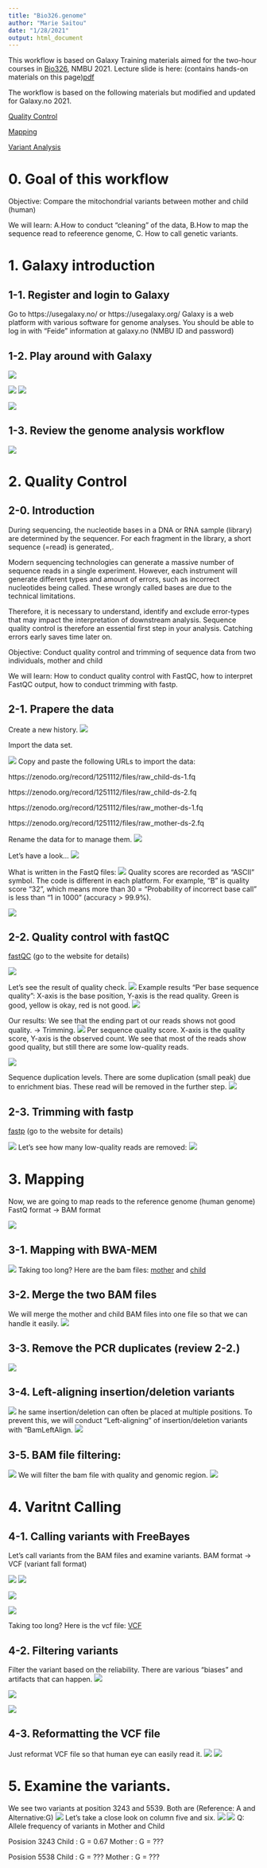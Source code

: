 ```yaml
---
title: "Bio326.genome"
author: "Marie Saitou"
date: "1/28/2021"
output: html_document
---
```





This workflow is based on Galaxy Training materials aimed for the two-hour courses in [Bio326](https://www.nmbu.no/course/BIO326), NMBU 2021.
Lecture slide is here: (contains hands-on materials on  this page)[pdf](assets/BIO326-genome/BIO326-genome.pdf)

The workflow is based on the following materials but modified and updated for Galaxy.no 2021. 

[Quality Control](https://training.galaxyproject.org/training-material/topics/sequence-analysis/tutorials/quality-control/tutorial.html)

[Mapping](https://training.galaxyproject.org/training-material/topics/sequence-analysis/tutorials/mapping/tutorial.html)

[Variant Analysis](https://training.galaxyproject.org/training-material/topics/variant-analysis/tutorials/non-dip/tutorial.html)


# 0. Goal of this workflow

Objective: Compare the mitochondrial variants between mother and child (human)

We will learn: A.How to conduct "cleaning" of the data, B.How to map the sequence read to refeerence genome, C. How to call genetic variants.


# 1. Galaxy introduction
## 1-1. Register and login to Galaxy
Go to https://usegalaxy.no/ or https://usegalaxy.org/
Galaxy is a web platform with various software for genome analyses.
You should be able to log in with "Feide" information at galaxy.no (NMBU ID and password)

## 1-2. Play around with Galaxy

![](assets/BIO326-genome/Slide18.png)


![](assets/BIO326-genome/Slide19.png)
![](assets/BIO326-genome/Slide20.png)

![](assets/BIO326-genome/Slide21.png)



## 1-3. Review the genome analysis workflow

![](assets/BIO326-genome/Slide15.png)

# 2. Quality Control
## 2-0. Introduction

During sequencing, the nucleotide bases in a DNA or RNA sample (library) are determined by the sequencer. For each fragment in the library, a short sequence (=read) is generated,.

Modern sequencing technologies can generate a massive number of sequence reads in a single experiment. However, each instrument will generate different types and amount of errors, such as incorrect nucleotides being called. These wrongly called bases are due to the technical limitations.

Therefore, it is necessary to understand, identify and exclude error-types that may impact the interpretation of downstream analysis. Sequence quality control is therefore an essential first step in your analysis. Catching errors early saves time later on.


Objective:
Conduct quality control and trimming of sequence data from two individuals, mother and child 

We will learn:
How to conduct quality control with FastQC, how to interpret FastQC output, how to conduct trimming with fastp.

## 2-1. Prapere the data
Create a new history.
![](assets/BIO326-genome/Slide22.png)



Import the data set.

![](assets/BIO326-genome/Slide24.png)
Copy and paste the following URLs to import the data:

https://zenodo.org/record/1251112/files/raw_child-ds-1.fq

https://zenodo.org/record/1251112/files/raw_child-ds-2.fq

https://zenodo.org/record/1251112/files/raw_mother-ds-1.fq

https://zenodo.org/record/1251112/files/raw_mother-ds-2.fq


Rename the data for to manage them.
![](assets/BIO326-genome/Slide25.png)

Let's have a look...
![](assets/BIO326-genome/Slide26.png)

What is written in the FastQ files:
![](assets/BIO326-genome/Slide27.png)
Quality scores are recorded as "ASCII" symbol. The code is different in each platform.
For example, "B" is quality score "32", which means more than 30 = "Probability of incorrect base call" is less than "1 in 1000" (accuracy > 99.9%).

![](assets/BIO326-genome/Slide28.png)



## 2-2. Quality control with fastQC
[fastQC](https://www.bioinformatics.babraham.ac.uk/projects/fastqc/) (go to the website for details)

![](assets/BIO326-genome/Slide29.png)



Let's see the result of quality check.
![](assets/BIO326-genome/Slide30.png)
Example results "Per base sequence quality":
X-axis is the base position, Y-axis is the read quality.
Green is good, yellow is okay, red is not good.
![](assets/BIO326-genome/Slide31.png)

Our results:
We see that the ending part ot our reads shows not good quality. -> Trimming.
![](assets/BIO326-genome/Slide32.png)
Per sequence quality score. 
X-axis is the quality score, Y-axis is the observed count.
We see that most of the reads show good quality, but still there are some low-quality reads.

![](assets/BIO326-genome/Slide33.png)

Sequence duplication levels.
There are some duplication (small peak) due to enrichment bias. These read will be removed in the further step.
![](assets/BIO326-genome/Slide34.png)


## 2-3. Trimming with fastp
[fastp](https://github.com/OpenGene/fastp) (go to the website for details)

![](assets/BIO326-genome/Slide35.png)
Let's see how many low-quality reads are removed:
![](assets/BIO326-genome/Slide36.png)


# 3. Mapping

Now, we are going to map reads to the reference genome (human genome)
FastQ format -> BAM format

![](assets/BIO326-genome/Slide37.png)

## 3-1. Mapping with BWA-MEM

![](assets/BIO326-genome/Slide38.png)
Taking too long?
Here are the bam files:
[mother](assets/BIO326-genome/mother.bam) and 
[child](assets/BIO326-genome/child.bam)

## 3-2. Merge the two BAM files
We will merge the mother and child BAM files into one file so that we can handle it easily.
![](assets/BIO326-genome/Slide39.png)

## 3-3. Remove the PCR duplicates (review 2-2.)

![](assets/BIO326-genome/Slide40.png)

## 3-4. Left-aligning insertion/deletion variants

![](assets/BIO326-genome/Slide42.png)
he same insertion/deletion can often be placed at multiple positions. To prevent this, we will conduct "Left-aligning" of insertion/deletion variants with "BamLeftAlign.
![](assets/BIO326-genome/Slide43.png)

## 3-5. BAM file filtering:

![](assets/BIO326-genome/Slide44.png)
 We will filter the bam file with quality and genomic region.
![](assets/BIO326-genome/Slide45.png)


# 4. Varitnt Calling

## 4-1. Calling variants with FreeBayes

Let's call variants from the BAM files and examine variants.
BAM format -> VCF (variant fall format)

![](assets/BIO326-genome/Slide46.png)
![](assets/BIO326-genome/Slide47.png)

![](assets/BIO326-genome/Slide48.png)

![](assets/BIO326-genome/Slide49.png)

Taking too long?
Here is the vcf file:
[VCF](assets/BIO326-genome/FreeBayes_mother_child.vcf)


## 4-2. Filtering variants
Filter the variant based on the reliability. There are various "biases" and artifacts that can happen.
![](assets/BIO326-genome/Slide50.png)

![](assets/BIO326-genome/Slide51.png)

![](assets/BIO326-genome/Slide52.png)

## 4-3. Reformatting the VCF file
Just reformat VCF file so that human eye can easily read it. 
![](assets/BIO326-genome/Slide53.png)
![](assets/BIO326-genome/Slide54.png)

# 5. Examine the variants.

We see two variants at position 3243 and 5539.
Both are (Reference: A and Alternative:G)
![](assets/BIO326-genome/Slide55.png)
Let's take a close look on column five and six.
![](assets/BIO326-genome/Slide56.png)
![](assets/BIO326-genome/Slide57.png)
Q: Allele frequency of variants in Mother and Child

Posision 3243
Child : G = 0.67
Mother : G = ???

Posision 5538
Child : G = ???
Mother : G = ???

 


